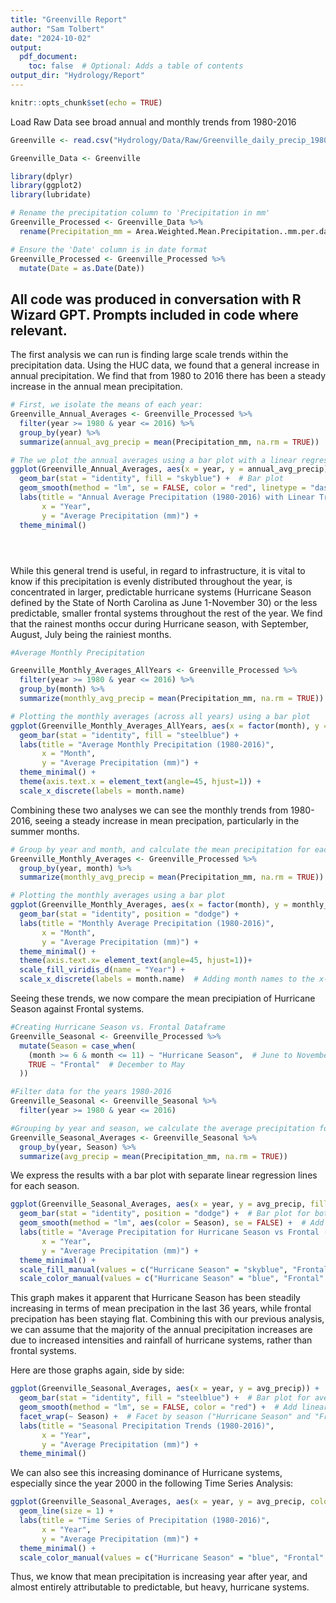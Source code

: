 ```yaml
---
title: "Greenville Report"
author: "Sam Tolbert"
date: "2024-10-02"
output: 
  pdf_document:
    toc: false  # Optional: Adds a table of contents
output_dir: "Hydrology/Report"
---
```


```r
knitr::opts_chunk$set(echo = TRUE)
```

Load Raw Data see broad annual and monthly trends from 1980-2016

```r

Greenville <- read.csv("Hydrology/Data/Raw/Greenville_daily_precip_1980-present_HUC_030201030403_dayMet_split-dates-columns.csv", stringsAsFactors = TRUE)

Greenville_Data <- Greenville

library(dplyr)
library(ggplot2)
library(lubridate)

# Rename the precipitation column to 'Precipitation in mm'
Greenville_Processed <- Greenville_Data %>%
  rename(Precipitation_mm = Area.Weighted.Mean.Precipitation..mm.per.day.)

# Ensure the 'Date' column is in date format
Greenville_Processed <- Greenville_Processed %>%
  mutate(Date = as.Date(Date))
```

All code was produced in conversation with R Wizard GPT. Prompts included in code where relevant.
----

The first analysis we can run is finding large scale trends within the precipitation data. Using the HUC data, we found that a general increase in annual precipitation. We find that from 1980 to 2016 there has been a steady increase in the annual mean precipitation.

```r

# First, we isolate the means of each year:
Greenville_Annual_Averages <- Greenville_Processed %>%
  filter(year >= 1980 & year <= 2016) %>%
  group_by(year) %>%
  summarize(annual_avg_precip = mean(Precipitation_mm, na.rm = TRUE))

# The we plot the annual averages using a bar plot with a linear regression line
ggplot(Greenville_Annual_Averages, aes(x = year, y = annual_avg_precip)) +
  geom_bar(stat = "identity", fill = "skyblue") +  # Bar plot
  geom_smooth(method = "lm", se = FALSE, color = "red", linetype = "dashed") +  # Linear regression line
  labs(title = "Annual Average Precipitation (1980-2016) with Linear Trend",
       x = "Year",
       y = "Average Precipitation (mm)") +
  theme_minimal()





```

While this general trend is useful, in regard to infrastructure, it is vital to know if this precipitation is evenly distributed throughout the year, is concentrated in larger, predictable hurricane systems (Hurricane Season defined by the State of North Carolina as June 1-November 30) or the less predictable, smaller frontal systems throughout the rest of the year. We find that the rainest months occur during Hurricane season, with September, August, July being the rainiest months.

```r

#Average Monthly Precipitation

Greenville_Monthly_Averages_AllYears <- Greenville_Processed %>%
  filter(year >= 1980 & year <= 2016) %>%
  group_by(month) %>%
  summarize(monthly_avg_precip = mean(Precipitation_mm, na.rm = TRUE))

# Plotting the monthly averages (across all years) using a bar plot
ggplot(Greenville_Monthly_Averages_AllYears, aes(x = factor(month), y = monthly_avg_precip)) +
  geom_bar(stat = "identity", fill = "steelblue") +
  labs(title = "Average Monthly Precipitation (1980-2016)",
       x = "Month",
       y = "Average Precipitation (mm)") +
  theme_minimal() +
  theme(axis.text.x = element_text(angle=45, hjust=1)) +
  scale_x_discrete(labels = month.name)

```
Combining these two analyses we can see the monthly trends from 1980-2016, seeing a steady increase in mean precipation, particularly in the summer months.

```r

# Group by year and month, and calculate the mean precipitation for each month
Greenville_Monthly_Averages <- Greenville_Processed %>%
  group_by(year, month) %>%
  summarize(monthly_avg_precip = mean(Precipitation_mm, na.rm = TRUE))

# Plotting the monthly averages using a bar plot
ggplot(Greenville_Monthly_Averages, aes(x = factor(month), y = monthly_avg_precip, fill = factor(year))) +
  geom_bar(stat = "identity", position = "dodge") +
  labs(title = "Monthly Average Precipitation (1980-2016)",
       x = "Month",
       y = "Average Precipitation (mm)") +
  theme_minimal() +
  theme(axis.text.x= element_text(angle=45, hjust=1))+
  scale_fill_viridis_d(name = "Year") +
  scale_x_discrete(labels = month.name)  # Adding month names to the x-axis

```
Seeing these trends, we now compare the mean precipiation of Hurricane Season against Frontal systems.

```r


#Creating Hurricane Season vs. Frontal Dataframe
Greenville_Seasonal <- Greenville_Processed %>%
  mutate(Season = case_when(
    (month >= 6 & month <= 11) ~ "Hurricane Season",  # June to November
    TRUE ~ "Frontal"  # December to May
  ))

#Filter data for the years 1980-2016
Greenville_Seasonal <- Greenville_Seasonal %>%
  filter(year >= 1980 & year <= 2016)

#Grouping by year and season, we calculate the average precipitation for each year and season
Greenville_Seasonal_Averages <- Greenville_Seasonal %>%
  group_by(year, Season) %>%
  summarize(avg_precip = mean(Precipitation_mm, na.rm = TRUE))

```

We express the results with a bar plot with separate linear regression lines for each season.

```r

ggplot(Greenville_Seasonal_Averages, aes(x = year, y = avg_precip, fill = Season)) +
  geom_bar(stat = "identity", position = "dodge") +  # Bar plot for both seasons side-by-side
  geom_smooth(method = "lm", aes(color = Season), se = FALSE) +  # Add separate linear regression lines for each season
  labs(title = "Average Precipitation for Hurricane Season vs Frontal (1980-2016)",
       x = "Year",
       y = "Average Precipitation (mm)") +
  theme_minimal() +
  scale_fill_manual(values = c("Hurricane Season" = "skyblue", "Frontal" = "orange")) +
  scale_color_manual(values = c("Hurricane Season" = "blue", "Frontal" = "red"))

```

This graph makes it apparent that Hurricane Season has been steadily increasing in terms of mean precipation in the last 36 years, while frontal precipation has been staying flat. Combining this with our previous analysis, we can assume that the majority of the annual precipitation increases are due to increased intensities and rainfall of hurricane systems, rather than frontal systems.

Here are those graphs again, side by side:


```r


ggplot(Greenville_Seasonal_Averages, aes(x = year, y = avg_precip)) +
  geom_bar(stat = "identity", fill = "steelblue") +  # Bar plot for average precipitation
  geom_smooth(method = "lm", se = FALSE, color = "red") +  # Add linear regression line
  facet_wrap(~ Season) +  # Facet by season ("Hurricane Season" and "Frontal")
  labs(title = "Seasonal Precipitation Trends (1980-2016)",
       x = "Year",
       y = "Average Precipitation (mm)") +
  theme_minimal()

```

We can also see this increasing dominance of Hurricane systems, especially since the year 2000 in the following Time Series Analysis:

```r
ggplot(Greenville_Seasonal_Averages, aes(x = year, y = avg_precip, color = Season, group = Season)) +
  geom_line(size = 1) +
  labs(title = "Time Series of Precipitation (1980-2016)",
       x = "Year",
       y = "Average Precipitation (mm)") +
  theme_minimal() +
  scale_color_manual(values = c("Hurricane Season" = "blue", "Frontal" = "red"))


```

Thus, we know that mean precipitation is increasing year after year, and almost entirely attributable to predictable, but heavy, hurricane systems.
